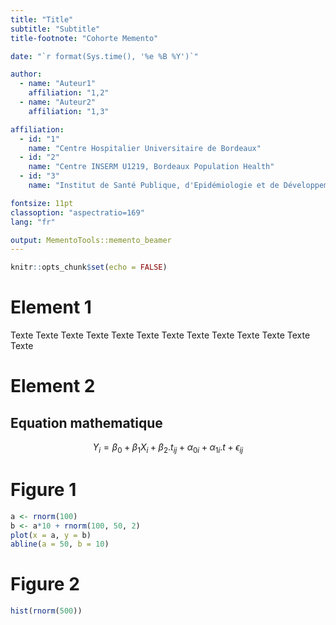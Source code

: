 ```yaml
---
title: "Title"
subtitle: "Subtitle"
title-footnote: "Cohorte Memento"

date: "`r format(Sys.time(), '%e %B %Y')`"

author:
  - name: "Auteur1"
    affiliation: "1,2"
  - name: "Auteur2"
    affiliation: "1,3"

affiliation:
  - id: "1"
    name: "Centre Hospitalier Universitaire de Bordeaux"
  - id: "2"
    name: "Centre INSERM U1219, Bordeaux Population Health"
  - id: "3"
    name: "Institut de Santé Publique, d'Epidémiologie et de Développement (ISPED), Université de Bordeaux"

fontsize: 11pt
classoption: "aspectratio=169"
lang: "fr"

output: MementoTools::memento_beamer
---
```


```r
knitr::opts_chunk$set(echo = FALSE)
```


# Element 1

Texte Texte Texte Texte Texte Texte Texte Texte Texte Texte Texte Texte Texte 

# Element 2

## Equation mathematique

$$Y_i = \beta_0 + \beta_1X_i + \beta_2.t_{ij} + \alpha_{0i} + \alpha_{1i}.t + \epsilon_{ij}$$

# Figure 1

```r
a <- rnorm(100)
b <- a*10 + rnorm(100, 50, 2) 
plot(x = a, y = b)
abline(a = 50, b = 10)
```

# Figure 2

```r
hist(rnorm(500))
```

